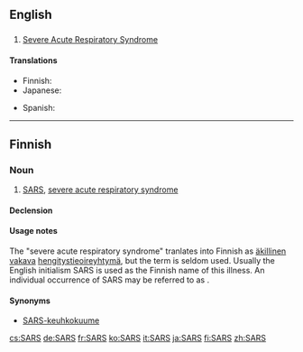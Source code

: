 {{also|sars}}
==English==

==={{acronym}}===
{{en-noun|-}}

# {{pathology}} [[severe acute respiratory syndrome|Severe Acute Respiratory Syndrome]]

====Translations====
{{trans-top|Severe Acute Respiratory Syndrome}}
* Finnish: {{t|fi|SARS}}
* Japanese: {{t-|ja|サーズ|tr=sāzu}}
{{trans-mid}}
* Spanish: {{t|es|SRAS|m}}
{{trans-bottom}}

----

==Finnish==

===Noun===
{{fi-noun}}

# [[SARS]], [[severe acute respiratory syndrome]]

====Declension====
{{fi-decl-risti|i=0|SARS|nopl=1}}

====Usage notes====
The "severe acute respiratory syndrome" tranlates into Finnish as [[äkillinen]] [[vakava]] [[hengitystie]][[oireyhtymä]], but the term is seldom used. Usually the English initialism SARS is used as the Finnish name of this illness. An individual occurrence of SARS may be referred to as {{term|tapaus|SARS-tapaus}}.

====Synonyms====
* [[keuhkokuume|SARS-keuhkokuume]]

[[cs:SARS]]
[[de:SARS]]
[[fr:SARS]]
[[ko:SARS]]
[[it:SARS]]
[[ja:SARS]]
[[fi:SARS]]
[[zh:SARS]]